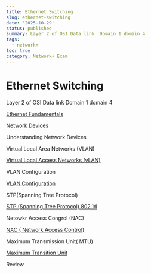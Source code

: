 ```yaml
---
title: Ethernet Switching
slug: ethernet-switching
date: '2025-10-29'
status: published
summary: Layer 2 of OSI Data link  Domain 1 domain 4
tags:
  - network+
toc: true
category: Network+ Exam
---
```


# Ethernet Switching

Layer 2 of OSI Data link  Domain 1 domain 4 

[Ethernet Fundamentals ](Ethernet%20Switching/Ethernet%20Fundamentals%2025f6f82ab005809684b7c92fc32ae3f4.md)

[Network Devices ](Ethernet%20Switching/Network%20Devices%2025f6f82ab0058015a379ceb080059e10.md)

Understanding Network Devices 

[](Ethernet%20Switching/Untitled%2025f6f82ab005805596c8efa1f88073fd.md)

Virtual Local Area Networks (VLAN) 

[Virtual Local Access Networks (vLAN) ](Ethernet%20Switching/Virtual%20Local%20Access%20Networks%20(vLAN)%2025f6f82ab0058005a4d5f0c170e19154.md)

VLAN Configuration 

[VLAN Configuration](Ethernet%20Switching/VLAN%20Configuration%202606f82ab005806da0eff523e64c3383.md)

STP(Spanning Tree Protocol)  

[STP (Spanning Tree Protocol) 802.1d ](Ethernet%20Switching/STP%20(Spanning%20Tree%20Protocol)%20802%201d%202606f82ab00580c5a5e1cee852d036f2.md)

Netowkr Access Congrol (NAC) 

[NAC ( Network Access Control) ](Ethernet%20Switching/NAC%20(%20Network%20Access%20Control)%202606f82ab0058000b6f8dc406011e72e.md)

Maximum Transmission Unit( MTU) 

[Maximum Transition Unit ](Ethernet%20Switching/Maximum%20Transition%20Unit%202606f82ab00580ddb9e5e8ccf2793ed2.md)

Review
